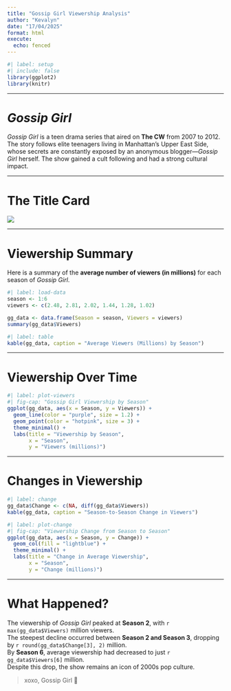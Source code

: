 ```yaml
---
title: "Gossip Girl Viewership Analysis"
author: "Kevalyn"
date: "17/04/2025"
format: html
execute:
  echo: fenced
---
```


```r
#| label: setup
#| include: false
library(ggplot2)
library(knitr)
```

------------------------------------------------------------------------

# *Gossip Girl*

*Gossip Girl* is a teen drama series that aired on **The CW** from 2007 to 2012. The story follows elite teenagers living in Manhattan’s Upper East Side, whose secrets are constantly exposed by an anonymous blogger—*Gossip Girl* herself. The show gained a cult following and had a strong cultural impact.

------------------------------------------------------------------------

# The Title Card

![](https://upload.wikimedia.org/wikipedia/commons/thumb/6/64/Gossip_girl_titlecard.svg/500px-Gossip_girl_titlecard.svg.png)

------------------------------------------------------------------------

# Viewership Summary

Here is a summary of the **average number of viewers (in millions)** for each season of *Gossip Girl*.

```r
#| label: load-data
season <- 1:6
viewers <- c(2.48, 2.81, 2.02, 1.44, 1.28, 1.02)

gg_data <- data.frame(Season = season, Viewers = viewers)
summary(gg_data$Viewers)
```

```r
#| label: table
kable(gg_data, caption = "Average Viewers (Millions) by Season")
```

------------------------------------------------------------------------

# Viewership Over Time

```r
#| label: plot-viewers
#| fig-cap: "Gossip Girl Viewership by Season"
ggplot(gg_data, aes(x = Season, y = Viewers)) +
  geom_line(color = "purple", size = 1.2) +
  geom_point(color = "hotpink", size = 3) +
  theme_minimal() +
  labs(title = "Viewership by Season",
       x = "Season",
       y = "Viewers (millions)")
```

------------------------------------------------------------------------

# Changes in Viewership

```r
#| label: change
gg_data$Change <- c(NA, diff(gg_data$Viewers))
kable(gg_data, caption = "Season-to-Season Change in Viewers")
```

```r
#| label: plot-change
#| fig-cap: "Viewership Change from Season to Season"
ggplot(gg_data, aes(x = Season, y = Change)) +
  geom_col(fill = "lightblue") +
  theme_minimal() +
  labs(title = "Change in Average Viewership",
       x = "Season",
       y = "Change (millions)")
```

------------------------------------------------------------------------

# What Happened?

The viewership of *Gossip Girl* peaked at **Season 2**, with `r max(gg_data$Viewers)` million viewers.  
The steepest decline occurred between **Season 2 and Season 3**, dropping by `r round(gg_data$Change[3], 2)` million.  
By **Season 6**, average viewership had decreased to just `r gg_data$Viewers[6]` million.  
Despite this drop, the show remains an icon of 2000s pop culture.

> xoxo, Gossip Girl 💋
